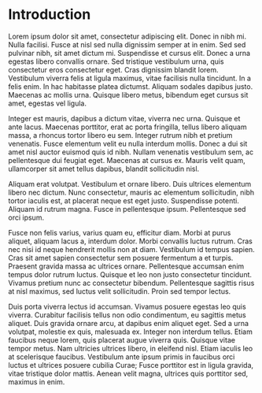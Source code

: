 # Introduction

Lorem ipsum dolor sit amet, consectetur adipiscing elit. Donec in nibh mi. Nulla facilisi. Fusce at nisl sed nulla dignissim semper at in enim. Sed sed pulvinar nibh, sit amet dictum mi. Suspendisse et cursus elit. Donec a urna egestas libero convallis ornare. Sed tristique vestibulum urna, quis consectetur eros consectetur eget. Cras dignissim blandit lorem. Vestibulum viverra felis at ligula maximus, vitae facilisis nulla tincidunt. In a felis enim. In hac habitasse platea dictumst. Aliquam sodales dapibus justo. Maecenas ac mollis urna. Quisque libero metus, bibendum eget cursus sit amet, egestas vel ligula.

Integer est mauris, dapibus a dictum vitae, viverra nec urna. Quisque et ante lacus. Maecenas porttitor, erat ac porta fringilla, tellus libero aliquam massa, a rhoncus tortor libero eu sem. Integer rutrum nibh et pretium venenatis. Fusce elementum velit eu nulla interdum mollis. Donec a dui sit amet nisl auctor euismod quis id nibh. Nullam venenatis vestibulum sem, ac pellentesque dui feugiat eget. Maecenas at cursus ex. Mauris velit quam, ullamcorper sit amet tellus dapibus, blandit sollicitudin nisl.

Aliquam erat volutpat. Vestibulum et ornare libero. Duis ultrices elementum libero nec dictum. Nunc consectetur, mauris ac elementum sollicitudin, nibh tortor iaculis est, at placerat neque est eget justo. Suspendisse potenti. Aliquam id rutrum magna. Fusce in pellentesque ipsum. Pellentesque sed orci ipsum.

Fusce non felis varius, varius quam eu, efficitur diam. Morbi at purus aliquet, aliquam lacus a, interdum dolor. Morbi convallis luctus rutrum. Cras nec nisi id neque hendrerit mollis non at diam. Vestibulum id tempus sapien. Cras sit amet sapien consectetur sem posuere fermentum a et turpis. Praesent gravida massa ac ultrices ornare. Pellentesque accumsan enim tempus dolor rutrum luctus. Quisque et leo non justo consectetur tincidunt. Vivamus pretium nunc ac consectetur bibendum. Pellentesque sagittis risus at nisl maximus, sed luctus velit sollicitudin. Proin sed tempor lectus.

Duis porta viverra lectus id accumsan. Vivamus posuere egestas leo quis viverra. Curabitur facilisis tellus non odio condimentum, eu sagittis metus aliquet. Duis gravida ornare arcu, at dapibus enim aliquet eget. Sed a urna volutpat, molestie ex quis, malesuada ex. Integer non interdum tellus. Etiam faucibus neque lorem, quis placerat augue viverra quis. Quisque vitae tempor metus. Nam ultricies ultrices libero, in eleifend nisl. Etiam iaculis leo at scelerisque faucibus. Vestibulum ante ipsum primis in faucibus orci luctus et ultrices posuere cubilia Curae; Fusce porttitor est in ligula gravida, vitae tristique dolor mattis. Aenean velit magna, ultrices quis porttitor sed, maximus in enim.
